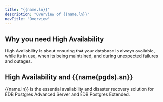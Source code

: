 ```yaml
---
title: "{{name.ln}}"
description: "Overview of {{name.ln}}"
navTitle: "Overview"
---
```


## Why you need High Availability

High Availability is about ensuring that your database is always available, while its in use, when its being maintained, and during unexpected failures and outages.

## High Availability and {{name(pgds).sn}}

{{name.ln}} is the essential availability and disaster recovery solution for EDB Postgres Advanced Server and EDB Postgres Extended.

